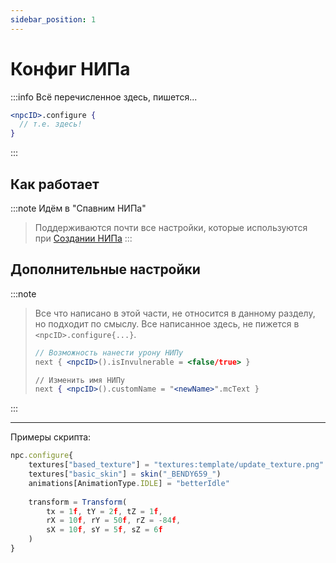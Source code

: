 ```yaml
---
sidebar_position: 1
---
```


# Конфиг НИПа

:::info Всё перечисленное здесь, пишется...
```jsx
<npcID>.configure {
  // т.е. здесь!
}
```
:::

## Как работает

:::note Идём в "Спавним НИПа"
> Поддерживаются почти все настройки, которые используются при [Создании НИПа](0-npc-create)
:::

## Дополнительные настройки

:::note
> Все что написано в этой части, не относится в данному разделу, но подходит по смыслу.
> Все написанное здесь, не пижется в `<npcID>.configure{...}`.
> ```jsx
> // Возможность нанести урону НИПу
> next { <npcID>().isInvulnerable = <false/true> }
> 
> // Изменить имя НИПу
> next { <npcID>().customName = "<newName>".mcText }
> ```
:::

---

Примеры скрипта:
```jsx
npc.configure{
    textures["based_texture"] = "textures:template/update_texture.png"
    textures["basic_skin"] = skin("_BENDY659_")
    animations[AnimationType.IDLE] = "betterIdle"
    
    transform = Transform(
        tx = 1f, tY = 2f, tZ = 1f,
        rX = 10f, rY = 50f, rZ = -84f,
        sX = 10f, sY = 5f, sZ = 6f
    )
}
```

